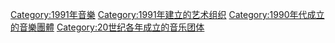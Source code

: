 {{Commons cat|Musical groups established in 1991}}
{{Cat topic in year|topic=成立的音樂團體|year=1991}}

[[Category:1991年音樂|Category:1991年音樂]]
[[Category:1991年建立的艺术组织|Category:1991年建立的艺术组织]]
[[Category:1990年代成立的音樂團體|Category:1990年代成立的音樂團體]]
[[Category:20世纪各年成立的音乐团体|Category:20世纪各年成立的音乐团体]]